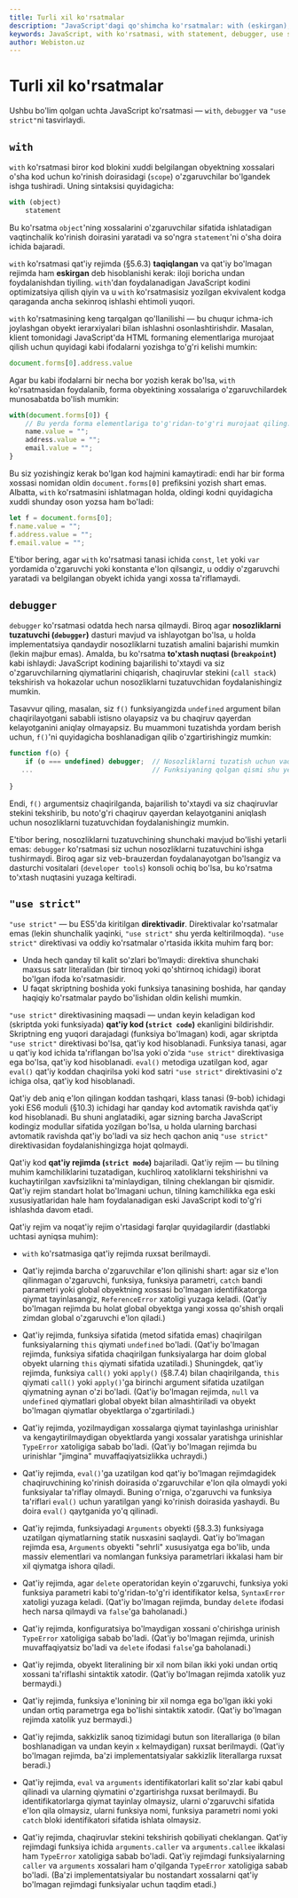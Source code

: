 ```yaml
---
title: Turli xil ko'rsatmalar
description: "JavaScript'dagi qo'shimcha ko'rsatmalar: with (eskirgan), debugger ko'rsatmasi va 'use strict' direktivasi. Qat'iy rejim va uning xususiyatlari."
keywords: JavaScript, with ko'rsatmasi, with statement, debugger, use strict, qat'iy rejim, strict mode, eskirgan ko'rsatmalar, deprecated statements, debugging, nosozliklarni tuzatish, turli xil ko'rsatmalar, miscellaneous statements
author: Webiston.uz
---
```


# Turli xil ko'rsatmalar

Ushbu bo'lim qolgan uchta JavaScript ko'rsatmasi — `with`, `debugger` va `"use strict"`ni tasvirlaydi.

## `with`

`with` ko'rsatmasi biror kod blokini xuddi belgilangan obyektning xossalari o'sha kod uchun ko'rinish doirasidagi (`scope`) o'zgaruvchilar bo'lgandek ishga tushiradi. Uning sintaksisi quyidagicha:

``` js
with (object)
    statement
```

Bu ko'rsatma `object`'ning xossalarini o'zgaruvchilar sifatida ishlatadigan vaqtinchalik ko'rinish doirasini yaratadi va so'ngra `statement`'ni o'sha doira ichida bajaradi.

`with` ko'rsatmasi qat'iy rejimda (§5.6.3) **taqiqlangan** va qat'iy bo'lmagan rejimda ham **eskirgan** deb hisoblanishi kerak: iloji boricha undan foydalanishdan tiyiling. `with`'dan foydalanadigan JavaScript kodini optimizatsiya qilish qiyin va u `with` ko'rsatmasisiz yozilgan ekvivalent kodga qaraganda ancha sekinroq ishlashi ehtimoli yuqori.

`with` ko'rsatmasining keng tarqalgan qo'llanilishi — bu chuqur ichma-ich joylashgan obyekt ierarxiyalari bilan ishlashni osonlashtirishdir. Masalan, klient tomonidagi JavaScript'da HTML formaning elementlariga murojaat qilish uchun quyidagi kabi ifodalarni yozishga to'g'ri kelishi mumkin:

``` js
document.forms[0].address.value
```

Agar bu kabi ifodalarni bir necha bor yozish kerak bo'lsa, `with` ko'rsatmasidan foydalanib, forma obyektining xossalariga o'zgaruvchilardek munosabatda bo'lish mumkin:

``` js
with(document.forms[0]) {
    // Bu yerda forma elementlariga to'g'ridan-to'g'ri murojaat qiling. Masalan:
    name.value = "";
    address.value = "";
    email.value = "";
}
```

Bu siz yozishingiz kerak bo'lgan kod hajmini kamaytiradi: endi har bir forma xossasi nomidan oldin `document.forms[0]` prefiksini yozish shart emas. Albatta, `with` ko'rsatmasini ishlatmagan holda, oldingi kodni quyidagicha xuddi shunday oson yozsa ham bo'ladi:

``` js
let f = document.forms[0];
f.name.value = "";
f.address.value = "";
f.email.value = "";
```

E'tibor bering, agar `with` ko'rsatmasi tanasi ichida `const`, `let` yoki `var` yordamida o'zgaruvchi yoki konstanta e'lon qilsangiz, u oddiy o'zgaruvchi yaratadi va belgilangan obyekt ichida yangi xossa ta'riflamaydi.

## `debugger`

`debugger` ko'rsatmasi odatda hech narsa qilmaydi. Biroq agar **nosozliklarni tuzatuvchi (`debugger`)** dasturi mavjud va ishlayotgan bo'lsa, u holda implementatsiya qandaydir nosozliklarni tuzatish amalini bajarishi mumkin (lekin majbur emas). Amalda, bu ko'rsatma **to'xtash nuqtasi (`breakpoint`)** kabi ishlaydi: JavaScript kodining bajarilishi to'xtaydi va siz o'zgaruvchilarning qiymatlarini chiqarish, chaqiruvlar stekini (`call stack`) tekshirish va hokazolar uchun nosozliklarni tuzatuvchidan foydalanishingiz mumkin.

Tasavvur qiling, masalan, siz `f()` funksiyangizda `undefined` argument bilan chaqirilayotgani sababli istisno olayapsiz va bu chaqiruv qayerdan kelayotganini aniqlay olmayapsiz. Bu muammoni tuzatishda yordam berish uchun, `f()`'ni quyidagicha boshlanadigan qilib o'zgartirishingiz mumkin:

``` js
function f(o) {
    if (o === undefined) debugger;  // Nosozliklarni tuzatish uchun vaqtinchalik qator
   ...                              // Funksiyaning qolgan qismi shu yerda davom etadi.
    
}
```

Endi, `f()` argumentsiz chaqirilganda, bajarilish to'xtaydi va siz chaqiruvlar stekini tekshirib, bu noto'g'ri chaqiruv qayerdan kelayotganini aniqlash uchun nosozliklarni tuzatuvchidan foydalanishingiz mumkin.

E'tibor bering, nosozliklarni tuzatuvchining shunchaki mavjud bo'lishi yetarli emas: `debugger` ko'rsatmasi siz uchun nosozliklarni tuzatuvchini ishga tushirmaydi. Biroq agar siz veb-brauzerdan foydalanayotgan bo'lsangiz va dasturchi vositalari (`developer tools`) konsoli ochiq bo'lsa, bu ko'rsatma to'xtash nuqtasini yuzaga keltiradi.

## `"use strict"`

`"use strict"` — bu ES5'da kiritilgan **direktivadir**. Direktivalar ko'rsatmalar emas (lekin shunchalik yaqinki, `"use strict"` shu yerda keltirilmoqda). `"use strict"` direktivasi va oddiy ko'rsatmalar o'rtasida ikkita muhim farq bor:

- Unda hech qanday til kalit so'zlari bo'lmaydi: direktiva shunchaki maxsus satr literalidan (bir tirnoq yoki qo'shtirnoq ichidagi) iborat bo'lgan ifoda ko'rsatmasidir.
- U faqat skriptning boshida yoki funksiya tanasining boshida, har qanday haqiqiy ko'rsatmalar paydo bo'lishidan oldin kelishi mumkin.

`"use strict"` direktivasining maqsadi — undan keyin keladigan kod (skriptda yoki funksiyada) **qat'iy kod (`strict code`)** ekanligini bildirishdir. Skriptning eng yuqori darajadagi (funksiya bo'lmagan) kodi, agar skriptda `"use strict"` direktivasi bo'lsa, qat'iy kod hisoblanadi. Funksiya tanasi, agar u qat'iy kod ichida ta'riflangan bo'lsa yoki o'zida `"use strict"` direktivasiga ega bo'lsa, qat'iy kod hisoblanadi. `eval()` metodiga uzatilgan kod, agar `eval()` qat'iy koddan chaqirilsa yoki kod satri `"use strict"` direktivasini o'z ichiga olsa, qat'iy kod hisoblanadi.

Qat'iy deb aniq e'lon qilingan koddan tashqari, klass tanasi (9-bob) ichidagi yoki ES6 moduli (§10.3) ichidagi har qanday kod avtomatik ravishda qat'iy kod hisoblanadi. Bu shuni anglatadiki, agar sizning barcha JavaScript kodingiz modullar sifatida yozilgan bo'lsa, u holda ularning barchasi avtomatik ravishda qat'iy bo'ladi va siz hech qachon aniq `"use strict"` direktivasidan foydalanishingizga hojat qolmaydi.

Qat'iy kod **qat'iy rejimda (`strict mode`)** bajariladi. Qat'iy rejim — bu tilning muhim kamchiliklarini tuzatadigan, kuchliroq xatoliklarni tekshirishni va kuchaytirilgan xavfsizlikni ta'minlaydigan, tilning cheklangan bir qismidir. Qat'iy rejim standart holat bo'lmagani uchun, tilning kamchilikka ega eski xususiyatlaridan hale ham foydalanadigan eski JavaScript kodi to'g'ri ishlashda davom etadi.

Qat'iy rejim va noqat'iy rejim o'rtasidagi farqlar quyidagilardir (dastlabki uchtasi ayniqsa muhim):

- `with` ko'rsatmasiga qat'iy rejimda ruxsat berilmaydi.

- Qat'iy rejimda barcha o'zgaruvchilar e'lon qilinishi shart: agar siz e'lon qilinmagan o'zgaruvchi, funksiya, funksiya parametri, `catch` bandi parametri yoki global obyektning xossasi bo'lmagan identifikatorga qiymat tayinlasangiz, `ReferenceError` xatoligi yuzaga keladi. (Qat'iy bo'lmagan rejimda bu holat global obyektga yangi xossa qo'shish orqali zimdan global o'zgaruvchi e'lon qiladi.)

- Qat'iy rejimda, funksiya sifatida (metod sifatida emas) chaqirilgan funksiyalarning `this` qiymati `undefined` bo'ladi. (Qat'iy bo'lmagan rejimda, funksiya sifatida chaqirilgan funksiyalarga har doim global obyekt ularning `this` qiymati sifatida uzatiladi.) Shuningdek, qat'iy rejimda, funksiya `call()` yoki `apply()` (§8.7.4) bilan chaqirilganda, `this` qiymati `call()` yoki `apply()`'ga birinchi argument sifatida uzatilgan qiymatning aynan o'zi bo'ladi. (Qat'iy bo'lmagan rejimda, `null` va `undefined` qiymatlari global obyekt bilan almashtiriladi va obyekt bo'lmagan qiymatlar obyektlarga o'zgartiriladi.)

- Qat'iy rejimda, yozilmaydigan xossalarga qiymat tayinlashga urinishlar va kengaytirilmaydigan obyektlarda yangi xossalar yaratishga urinishlar `TypeError` xatoligiga sabab bo'ladi. (Qat'iy bo'lmagan rejimda bu urinishlar "jimgina" muvaffaqiyatsizlikka uchraydi.)

- Qat'iy rejimda, `eval()`'ga uzatilgan kod qat'iy bo'lmagan rejimdagidek chaqiruvchining ko'rinish doirasida o'zgaruvchilar e'lon qila olmaydi yoki funksiyalar ta'riflay olmaydi. Buning o'rniga, o'zgaruvchi va funksiya ta'riflari `eval()` uchun yaratilgan yangi ko'rinish doirasida yashaydi. Bu doira `eval()` qaytganida yo'q qilinadi.

- Qat'iy rejimda, funksiyadagi `Arguments` obyekti (§8.3.3) funksiyaga uzatilgan qiymatlarning statik nusxasini saqlaydi. Qat'iy bo'lmagan rejimda esa, `Arguments` obyekti "sehrli" xususiyatga ega bo'lib, unda massiv elementlari va nomlangan funksiya parametrlari ikkalasi ham bir xil qiymatga ishora qiladi.

- Qat'iy rejimda, agar `delete` operatoridan keyin o'zgaruvchi, funksiya yoki funksiya parametri kabi to'g'ridan-to'g'ri identifikator kelsa, `SyntaxError` xatoligi yuzaga keladi. (Qat'iy bo'lmagan rejimda, bunday `delete` ifodasi hech narsa qilmaydi va `false`'ga baholanadi.)

- Qat'iy rejimda, konfiguratsiya bo'lmaydigan xossani o'chirishga urinish `TypeError` xatoligiga sabab bo'ladi. (Qat'iy bo'lmagan rejimda, urinish muvaffaqiyatsiz bo'ladi va `delete` ifodasi `false`'ga baholanadi.)

- Qat'iy rejimda, obyekt literalining bir xil nom bilan ikki yoki undan ortiq xossani ta'riflashi sintaktik xatodir. (Qat'iy bo'lmagan rejimda xatolik yuz bermaydi.)

- Qat'iy rejimda, funksiya e'lonining bir xil nomga ega bo'lgan ikki yoki undan ortiq parametrga ega bo'lishi sintaktik xatodir. (Qat'iy bo'lmagan rejimda xatolik yuz bermaydi.)

- Qat'iy rejimda, sakkizlik sanoq tizimidagi butun son literallariga (`0` bilan boshlanadigan va undan keyin `x` kelmaydigan) ruxsat berilmaydi. (Qat'iy bo'lmagan rejimda, ba'zi implementatsiyalar sakkizlik literallarga ruxsat beradi.)

- Qat'iy rejimda, `eval` va `arguments` identifikatorlari kalit so'zlar kabi qabul qilinadi va ularning qiymatini o'zgartirishga ruxsat berilmaydi. Bu identifikatorlarga qiymat tayinlay olmaysiz, ularni o'zgaruvchi sifatida e'lon qila olmaysiz, ularni funksiya nomi, funksiya parametri nomi yoki `catch` bloki identifikatori sifatida ishlata olmaysiz.

- Qat'iy rejimda, chaqiruvlar stekini tekshirish qobiliyati cheklangan. Qat'iy rejimdagi funksiya ichida `arguments.caller` va `arguments.callee` ikkalasi ham `TypeError` xatoligiga sabab bo'ladi. Qat'iy rejimdagi funksiyalarning `caller` va `arguments` xossalari ham o'qilganda `TypeError` xatoligiga sabab bo'ladi. (Ba'zi implementatsiyalar bu nostandart xossalarni qat'iy bo'lmagan rejimdagi funksiyalar uchun taqdim etadi.)